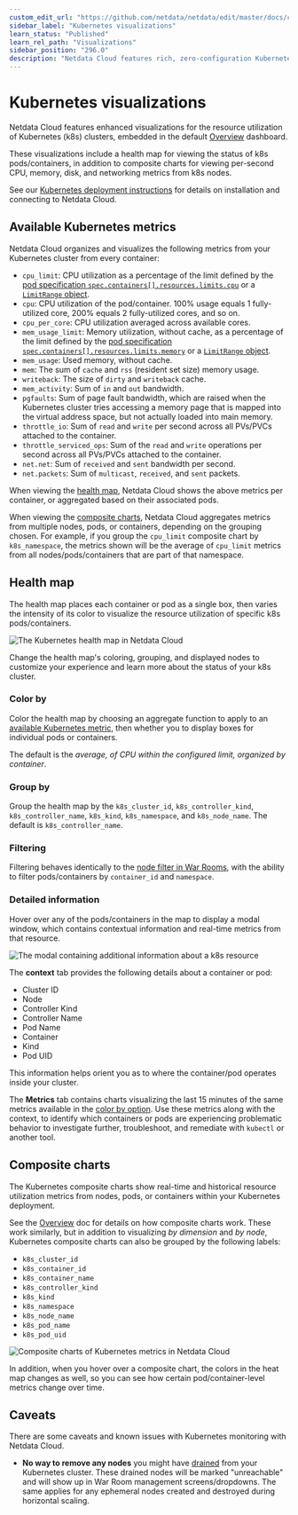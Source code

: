 ```yaml
---
custom_edit_url: "https://github.com/netdata/netdata/edit/master/docs/cloud/visualize/kubernetes.md"
sidebar_label: "Kubernetes visualizations"
learn_status: "Published"
learn_rel_path: "Visualizations"
sidebar_position: "296.0"
description: "Netdata Cloud features rich, zero-configuration Kubernetes monitoring for the resource utilization and application metrics of Kubernetes (k8s) clusters."
---
```



# Kubernetes visualizations

Netdata Cloud features enhanced visualizations for the resource utilization of Kubernetes (k8s) clusters, embedded in
the default [Overview](/docs/getting-started/monitor-your-infrastructure/home-overview-and-single-node-view) dashboard.

These visualizations include a health map for viewing the status of k8s pods/containers, in addition to composite charts
for viewing per-second CPU, memory, disk, and networking metrics from k8s nodes.

See our [Kubernetes deployment instructions](/docs/installation/install-on-specific-environments/kubernetes) for details on
installation and connecting to Netdata Cloud.

## Available Kubernetes metrics

Netdata Cloud organizes and visualizes the following metrics from your Kubernetes cluster from every container:

- `cpu_limit`: CPU utilization as a percentage of the limit defined by the [pod specification
  `spec.containers[].resources.limits.cpu`](https://kubernetes.io/docs/concepts/configuration/manage-resources-containers/#resource-requests-and-limits-of-pod-and-container)
  or a [`LimitRange`
  object](https://kubernetes.io/docs/tasks/administer-cluster/manage-resources/cpu-default-namespace/#create-a-limitrange-and-a-pod).
- `cpu`: CPU utilization of the pod/container. 100% usage equals 1 fully-utilized core, 200% equals 2 fully-utilized
  cores, and so on.
- `cpu_per_core`: CPU utilization averaged across available cores.
- `mem_usage_limit`: Memory utilization, without cache, as a percentage of the limit defined by the [pod specification
  `spec.containers[].resources.limits.memory`](https://kubernetes.io/docs/concepts/configuration/manage-resources-containers/#resource-requests-and-limits-of-pod-and-container)
  or a [`LimitRange`
  object](https://kubernetes.io/docs/tasks/administer-cluster/manage-resources/cpu-default-namespace/#create-a-limitrange-and-a-pod).
- `mem_usage`: Used memory, without cache.
- `mem`: The sum of `cache` and `rss` (resident set size) memory usage.
- `writeback`: The size of `dirty` and `writeback` cache.
- `mem_activity`: Sum of `in` and `out` bandwidth.
- `pgfaults`: Sum of page fault bandwidth, which are raised when the Kubernetes cluster tries accessing a memory page
  that is mapped into the virtual address space, but not actually loaded into main memory.
- `throttle_io`: Sum of `read` and `write` per second across all PVs/PVCs attached to the container.
- `throttle_serviced_ops`: Sum of the `read` and `write` operations per second across all PVs/PVCs attached to the
  container.
- `net.net`: Sum of `received` and `sent` bandwidth per second.
- `net.packets`: Sum of `multicast`, `received`, and `sent` packets.

When viewing the [health map](#health-map), Netdata Cloud shows the above metrics per container, or aggregated based on
their associated pods.

When viewing the [composite charts](#composite-charts), Netdata Cloud aggregates metrics from multiple nodes, pods, or
containers, depending on the grouping chosen. For example, if you group the `cpu_limit` composite chart by
`k8s_namespace`, the metrics shown will be the average of `cpu_limit` metrics from all nodes/pods/containers that are
part of that namespace.

## Health map

The health map places each container or pod as a single box, then varies the intensity of its color to visualize the
resource utilization of specific k8s pods/containers.

![The Kubernetes health map in Netdata
Cloud](https://user-images.githubusercontent.com/1153921/106964367-39f54100-66ff-11eb-888c-5a04f8abb3d0.png)

Change the health map's coloring, grouping, and displayed nodes to customize your experience and learn more about the
status of your k8s cluster.

### Color by

Color the health map by choosing an aggregate function to apply to an [available Kubernetes
metric](#available-kubernetes-metrics), then whether you to display boxes for individual pods or containers. 

The default is the _average, of CPU within the configured limit, organized by container_.

### Group by

Group the health map by the `k8s_cluster_id`, `k8s_controller_kind`, `k8s_controller_name`, `k8s_kind`, `k8s_namespace`,
and `k8s_node_name`. The default is `k8s_controller_name`.

### Filtering

Filtering behaves identically to the [node filter in War Rooms](/docs/getting-started/monitor-your-infrastructure/war-rooms#node-filter), with the ability to
filter pods/containers by `container_id` and `namespace`.

### Detailed information

Hover over any of the pods/containers in the map to display a modal window, which contains contextual information
and real-time metrics from that resource.

![The modal containing additional information about a k8s
resource](https://user-images.githubusercontent.com/1153921/106964369-3a8dd780-66ff-11eb-8a8a-a5c8f0d5711f.png)

The **context** tab provides the following details about a container or pod:

- Cluster ID
- Node
- Controller Kind
- Controller Name
- Pod Name
- Container
- Kind
- Pod UID

This information helps orient you as to where the container/pod operates inside your cluster.

The **Metrics** tab contains charts visualizing the last 15 minutes of the same metrics available in the [color by
option](#color-by). Use these metrics along with the context, to identify which containers or pods are experiencing
problematic behavior to investigate further, troubleshoot, and remediate with `kubectl` or another tool.

## Composite charts

The Kubernetes composite charts show real-time and historical resource utilization metrics from nodes, pods, or
containers within your Kubernetes deployment.

See the [Overview](/docs/getting-started/monitor-your-infrastructure/home-overview-and-single-node-view#definition-bar) doc for details on how composite charts work. These
work similarly, but in addition to visualizing _by dimension_ and _by node_, Kubernetes composite charts can also be
grouped by the following labels:

- `k8s_cluster_id`
- `k8s_container_id`
- `k8s_container_name`
- `k8s_controller_kind`
- `k8s_kind`
- `k8s_namespace`
- `k8s_node_name`
- `k8s_pod_name`
- `k8s_pod_uid`

![Composite charts of Kubernetes metrics in Netdata
Cloud](https://user-images.githubusercontent.com/1153921/106964370-3a8dd780-66ff-11eb-8858-05b2253b25c6.png)

In addition, when you hover over a composite chart, the colors in the heat map changes as well, so you can see how
certain pod/container-level metrics change over time.

## Caveats

There are some caveats and known issues with Kubernetes monitoring with Netdata Cloud.

- **No way to remove any nodes** you might have
  [drained](https://kubernetes.io/docs/tasks/administer-cluster/safely-drain-node/) from your Kubernetes cluster. These
  drained nodes will be marked "unreachable" and will show up in War Room management screens/dropdowns. The same applies
  for any ephemeral nodes created and destroyed during horizontal scaling.
